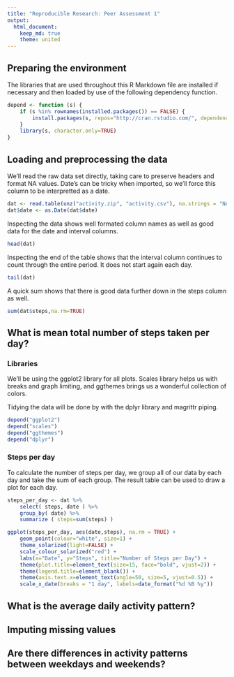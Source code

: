 ```yaml
---
title: "Reproducible Research: Peer Assessment 1"
output:
  html_document:
    keep_md: true
    theme: united
---
```


## Preparing the environment

The libraries that are used throughout this R Markdown file are installed if necessary and then loaded by use of the following dependency function.

```r
depend <- function (s) {
	if (s %in% rownames(installed.packages()) == FALSE) {
		install.packages(s, repos="http://cran.rstudio.com/", dependencies=TRUE)
	}
	library(s, character.only=TRUE)
}
```

## Loading and preprocessing the data

We'll read the raw data set directly, taking care to preserve headers and format NA values. Date's can be tricky when imported, so we'll force this column to be interpretted as a date.

```r
dat <- read.table(unz("activity.zip", "activity.csv"), na.strings = "NA", header=T, quote="\"", sep=",")
dat$date <- as.Date(dat$date)
```

Inspecting the data shows well formated column names as well as good data for the date and interval columns.

```r
head(dat)
```
Inspecting the end of the table shows that the interval column continues to count through the entire period. It does not start again each day.

```r
tail(dat)
```

A quick sum shows that there is good data further down in the steps column as well.

```r
sum(dat$steps,na.rm=TRUE)
```

## What is mean total number of steps taken per day?

### Libraries

We'll be using the ggplot2 library for all plots. Scales library helps us with breaks and graph limiting, and ggthemes brings us a wonderful collection of colors.

Tidying the data will be done by with the dplyr library and magrittr piping.

```r
depend("ggplot2")
depend("scales")
depend("ggthemes")
depend("dplyr")
```

### Steps per day

To calculate the number of steps per day, we group all of our data by each day and take the sum of each group. The result table can be used to draw a plot for each day.

```r
steps_per_day <- dat %>%
    select( steps, date ) %>%
    group_by( date) %>%
    summarize ( steps=sum(steps) )
```

```r
ggplot(steps_per_day, aes(date,steps), na.rm = TRUE) +
    geom_point(colour="white", size=1) +
    theme_solarized(light=FALSE) +
    scale_colour_solarized("red") +
    labs(x="Date", y="Steps", title="Number of Steps per Day") +
    theme(plot.title=element_text(size=15, face="bold", vjust=2)) +
    theme(legend.title=element_blank()) +
    theme(axis.text.x=element_text(angle=50, size=5, vjust=0.5)) +
    scale_x_date(breaks = "1 day", labels=date_format("%d %B %y"))
```


## What is the average daily activity pattern?



## Imputing missing values



## Are there differences in activity patterns between weekdays and weekends?

